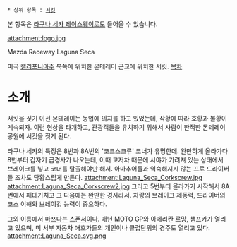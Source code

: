  * 상위 항목 : [[서킷]]
본 항목은 [[라구나 세카 레이스웨이]]로도 들어올 수 있습니다.

attachment:logo.jpg

Mazda Raceway Laguna Seca

미국 [[캘리포니아]]주 북쪽에 위치한 몬테레이 근교에 위치한 서킷.
[[목차]]
= 소개 =
서킷을 짓기 이전 몬테레이는 농업에 의지를 하고 있었는데, 작황에 따라 호황과 볼황이 계속되자. 이런 현상을 타개하고, 관광객들을 유치하기 위해서 사람이 한적한 몬테레이 공원에 서킷을 짓게 된다.

라구나 세카의 특징은 8번과 8A번의 '코크스크류' 코너가 유명한데. 완만하게 올라가다 8번부터 갑자기 급경사가 나오는데, 이때 고저차 때문에 시야가 가려져 있는 상태에서 브레이크를 넣고 코너를 탈출해야만 해서. 아마추어들과 익숙해지지 않는 프로 드라이버들 조차도 당황스럽게 만든다.
attachment:Laguna_Seca_Corkscrew.jpg
attachment:Laguna_Seca_Corkscrew2.jpg
그리고 5번부터 올라가기 시작해서 8A번에서 패대기치고 그 다음에는 완만한 경사라서. 차량의 브레이크 제동력, 드라이버의 코스 이해와 브레이킹 능력이 중요하다.

그외 이름에서 [[마쯔다]]는 [[스폰서]]이다. 매년 MOTO GP와 아메리칸 르망, 챔프카가 열리고 있으며, 미 서부 자동차 애호가들의 개인이나 클럽단위의 경주도 열리고 있다.
attachment:Laguna_Seca.svg.png
